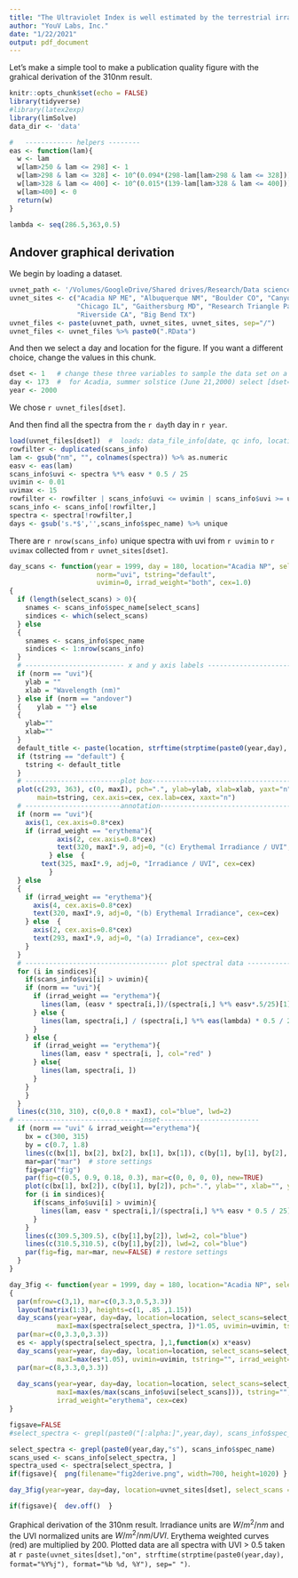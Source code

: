 ```yaml
---
title: "The Ultraviolet Index is well estimated by the terrestrial irradiance at 310nm\nFigure 3"
author: "YouV Labs, Inc."
date: "1/22/2021"
output: pdf_document
---
```


Let's make a simple tool to make a publication quality figure with the grahical derivation of the 310nm result. 

```r
knitr::opts_chunk$set(echo = FALSE)
library(tidyverse)
#library(latex2exp)
library(limSolve)
data_dir <- 'data'

#   ------------ helpers --------
eas <- function(lam){
  w <- lam
  w[lam>250 & lam <= 298] <- 1
  w[lam>298 & lam <= 328] <- 10^(0.094*(298-lam[lam>298 & lam <= 328]))
  w[lam>328 & lam <= 400] <- 10^(0.015*(139-lam[lam>328 & lam <= 400]))
  w[lam>400] <- 0
  return(w)
}

lambda <- seq(286.5,363,0.5)
```

## Andover graphical derivation

We begin by loading a dataset.

```r
uvnet_path <- '/Volumes/GoogleDrive/Shared drives/Research/Data science/Monte Carlo simulation for diode evaluation/UVnet (EPA)'  # set to 'data' for most users
uvnet_sites <- c("Acadia NP ME", "Albuquerque NM", "Boulder CO", "Canyonlands NP UT",
                 "Chicago IL", "Gaithersburg MD", "Research Triangle Park NC",
                 "Riverside CA", "Big Bend TX")
uvnet_files <- paste(uvnet_path, uvnet_sites, uvnet_sites, sep="/")
uvnet_files <- uvnet_files %>% paste0(".RData")
```

And then we select a day and location for the figure. If you want a different choice, change the values in this chunk.

```r
dset <- 1   # change these three variables to sample the data set on a different day or location
day <- 173  #  for Acadia, summer solstice (June 21,2000) select [dset=1, day=173, year=2000]
year <- 2000
```

We chose `r uvnet_files[dset]`. 

And then find all the spectra from the `r day`th day in `r year`.

```r
load(uvnet_files[dset])  #  loads: data_file_info[date, qc info, location, instrument], scans_info[scan #, solar zenith, hour, spec_name], spectra[matrix of irradiance values]
rowfilter <- duplicated(scans_info)
lam <- gsub("nm", "", colnames(spectra)) %>% as.numeric
easv <- eas(lam)
scans_info$uvi <- spectra %*% easv * 0.5 / 25
uvimin <- 0.01
uvimax <- 15
rowfilter <- rowfilter | scans_info$uvi <= uvimin | scans_info$uvi >= uvimax
scans_info <- scans_info[!rowfilter,]
spectra <- spectra[!rowfilter,]
days <- gsub('s.*$','',scans_info$spec_name) %>% unique
```


There are `r nrow(scans_info)` unique spectra with uvi from `r uvimin` to `r uvimax` collected from `r uvnet_sites[dset]`.

```r
day_scans <- function(year = 1999, day = 180, location="Acadia NP", select_scans = c(), maxI=60, 
                      norm="uvi", tstring="default", 
                      uvimin=0, irrad_weight="both", cex=1.0)
{
  if (length(select_scans) > 0){
    snames <- scans_info$spec_name[select_scans]
    sindices <- which(select_scans)
  } else
  {
    snames <- scans_info$spec_name
    sindices <- 1:nrow(scans_info)
  }
  # ------------------------- x and y axis labels ---------------------
  if (norm == "uvi"){
    ylab = ""
    xlab = "Wavelength (nm)"
  } else if (norm == "andover")
  {    ylab = ""} else
  {
    ylab=""
    xlab=""
  }
  default_title <- paste(location, strftime(strptime(paste0(year,day), format="%Y%j"), format="%b %d, %Y"), sep=" ")
  if (tstring == "default") {
    tstring <- default_title
  }
  # ------------------------plot box--------------------------------------------
  plot(c(293, 363), c(0, maxI), pch=".", ylab=ylab, xlab=xlab, yaxt="n",
       main=tstring, cex.axis=cex, cex.lab=cex, xaxt="n")
  # ------------------------annotation------------------------------------------
  if (norm == "uvi"){ 
    axis(1, cex.axis=0.8*cex)
    if (irrad_weight == "erythema"){
            axis(2, cex.axis=0.8*cex)
            text(320, maxI*.9, adj=0, "(c) Erythemal Irradiance / UVI", cex=cex)
          } else  {
        text(325, maxI*.9, adj=0, "Irradiance / UVI", cex=cex)
          }
  } else 
  {
    if (irrad_weight == "erythema"){
      axis(4, cex.axis=0.8*cex)
      text(320, maxI*.9, adj=0, "(b) Erythemal Irradiance", cex=cex)
    } else  {
      axis(2, cex.axis=0.8*cex)
      text(293, maxI*.9, adj=0, "(a) Irradiance", cex=cex)
    }
  }
  # ------------------------------------ plot spectral data -------------------------
  for (i in sindices){
    if(scans_info$uvi[i] > uvimin){
    if (norm == "uvi"){
      if (irrad_weight == "erythema"){
        lines(lam, (easv * spectra[i,])/(spectra[i,] %*% easv*.5/25)[1], col="red" )
      } else {
        lines(lam, spectra[i,] / (spectra[i,] %*% eas(lambda) * 0.5 / 25)[1] )
      }
    } else {
      if (irrad_weight == "erythema"){
        lines(lam, easv * spectra[i, ], col="red" )
      } else{
        lines(lam, spectra[i, ])
      }
    }
    }
  }
  lines(c(310, 310), c(0,0.8 * maxI), col="blue", lwd=2)
# -------------------------------inset-------------------------
  if (norm == "uvi" & irrad_weight=="erythema"){
    bx = c(300, 315)
    by = c(0.7, 1.8)
    lines(c(bx[1], bx[2], bx[2], bx[1], bx[1]), c(by[1], by[1], by[2], by[2], by[1]))
    mar=par("mar")  # store settings
    fig=par("fig")
    par(fig=c(0.5, 0.9, 0.18, 0.3), mar=c(0, 0, 0, 0), new=TRUE)
    plot(c(bx[1], bx[2]), c(by[1], by[2]), pch=".", ylab="", xlab="", yaxt="n", xaxt="n")
    for (i in sindices){
      if(scans_info$uvi[i] > uvimin){
        lines(lam, easv * spectra[i,]/(spectra[i,] %*% easv * 0.5 / 25)[1], col="red" ) 
      }
    }
    lines(c(309.5,309.5), c(by[1],by[2]), lwd=2, col="blue")
    lines(c(310.5,310.5), c(by[1],by[2]), lwd=2, col="blue")
    par(fig=fig, mar=mar, new=FALSE) # restore settings
  }
}

day_3fig <- function(year = 1999, day = 180, location="Acadia NP", select_scans = c(), uvimin=0.1, cex=1.5)
{
  par(mfrow=c(3,1), mar=c(0,3.3,0.5,3.3))
  layout(matrix(1:3), heights=c(1, .85 ,1.15))
  day_scans(year=year, day=day, location=location, select_scans=select_scans, norm="none", 
            maxI=max(spectra[select_spectra, ])*1.05, uvimin=uvimin, tstring="", irrad_weight="raw", cex=cex)
  par(mar=c(0,3.3,0,3.3))
  es <- apply(spectra[select_spectra, ],1,function(x) x*easv)
  day_scans(year=year, day=day, location=location, select_scans=select_scans, norm="none", 
            maxI=max(es*1.05), uvimin=uvimin, tstring="", irrad_weight="erythema", cex=cex)
  par(mar=c(8,3.3,0,3.3))
  
  day_scans(year=year, day=day, location=location, select_scans=select_scans, norm="uvi", 
            maxI=max(es/max(scans_info$uvi[select_scans])), tstring="", uvimin=uvimin,
            irrad_weight="erythema", cex=cex)
}
```

```r
figsave=FALSE
#select_spectra <- grepl(paste0("[:alpha:]",year,day), scans_info$spec_name)

select_spectra <- grepl(paste0(year,day,"s"), scans_info$spec_name)
scans_used <- scans_info[select_spectra, ]
spectra_used <- spectra[select_spectra, ]
if(figsave){  png(filename="fig2derive.png", width=700, height=1020) }

day_3fig(year=year, day=day, location=uvnet_sites[dset], select_scans = select_spectra, uvimin=.5, cex=3)

if(figsave){  dev.off()  }
```

Graphical derivation of the 310nm result. 
Irradiance units are $W/m^2/nm$ and the UVI normalized units are $W/m^2/nm/UVI$. 
Erythema weighted curves (red) are multiplied by 200. 
Plotted data are all spectra with UVI > 0.5 taken at 
`r paste(uvnet_sites[dset],"on", strftime(strptime(paste0(year,day), format="%Y%j"), format="%b %d, %Y"), sep=" ")`.


